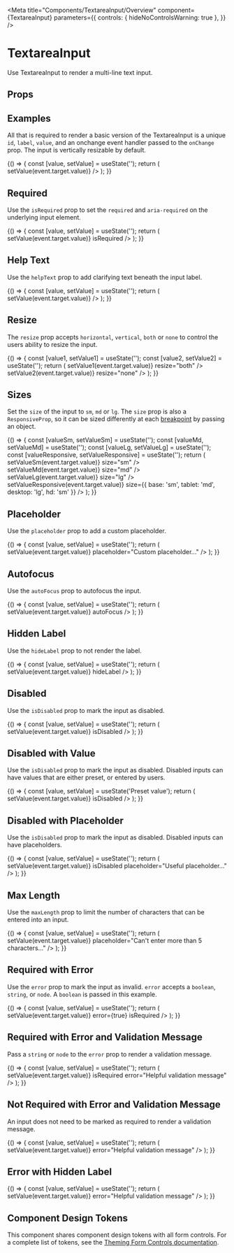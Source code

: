 
<Meta
  title="Components/TextareaInput/Overview"
  component={TextareaInput}
  parameters={{
    controls: { hideNoControlsWarning: true },
  }}
/>

# TextareaInput

Use TextareaInput to render a multi-line text input.

<Canvas isExpanded>
  <TextareaInput id="demo" label="Multi Line Text Input" />
</Canvas>

## Props

<ArgsTable of={TextareaInput} />

## Examples

All that is required to render a basic version of the TextareaInput is a unique `id`, `label`, `value`, and an onchange event handler passed to the `onChange` prop.
The input is vertically resizable by default.

<Canvas>
  <Story name="Default">
    {() => {
      const [value, setValue] = useState('');
      return (
        <TextareaInput
          id="default"
          value={value}
          label="TextareaInput"
          onChange={event => setValue(event.target.value)}
        />
      );
    }}
  </Story>
</Canvas>

## Required

Use the `isRequired` prop to set the `required` and `aria-required` on the underlying input element.

<Canvas>
  <Story name="Required">
    {() => {
      const [value, setValue] = useState('');
      return (
        <TextareaInput
          id="required"
          value={value}
          label="Required TextareaInput"
          onChange={event => setValue(event.target.value)}
          isRequired
        />
      );
    }}
  </Story>
</Canvas>

## Help Text

Use the `helpText` prop to add clarifying text beneath the input label.

<Canvas>
  <Story name="Help Text">
    {() => {
      const [value, setValue] = useState('');
      return (
        <TextareaInput
          id="helpText"
          value={value}
          label="Design Notes"
          helpText="Add any design requirements or aesthetic choices that the solar system designer should know"
          onChange={event => setValue(event.target.value)}
        />
      );
    }}
  </Story>
</Canvas>

## Resize

The `resize` prop accepts `horizontal`, `vertical`, `both` or `none` to control the users ability to resize the input.

<Canvas>
  <Story name="Resize">
    {() => {
      const [value1, setValue1] = useState('');
      const [value2, setValue2] = useState('');
      return (
        <Box childGap="md">
          <TextareaInput
            id="resizeBoth"
            value={value1}
            label="Resize Me Vertically and Horizontally"
            onChange={event => setValue1(event.target.value)}
            resize="both"
          />
          <TextareaInput
            id="resizeNone"
            value={value2}
            label="Can't resize me"
            onChange={event => setValue2(event.target.value)}
            resize="none"
          />
        </Box>
      );
    }}
  </Story>
</Canvas>

## Sizes

Set the `size` of the input to `sm`, `md` or `lg`. The `size` prop is also a `ResponsiveProp`, so it can be sized differently at each [breakpoint](?path=/docs/design-tokens-design-tokens--page#breakpoints) by passing an object.

<Canvas>
  <Story name="Sizes">
    {() => {
      const [valueSm, setValueSm] = useState('');
      const [valueMd, setValueMd] = useState('');
      const [valueLg, setValueLg] = useState('');
      const [valueResponsive, setValueResponsive] = useState('');
      return (
        <Box childGap="md">
          <TextareaInput
            id="Small"
            value={valueSm}
            label="Small"
            onChange={event => setValueSm(event.target.value)}
            size="sm"
          />
          <TextareaInput
            id="Medium"
            value={valueMd}
            label="Medium"
            onChange={event => setValueMd(event.target.value)}
            size="md"
          />
          <TextareaInput
            id="Large"
            value={valueLg}
            label="Large"
            onChange={event => setValueLg(event.target.value)}
            size="lg"
          />
          <TextareaInput
            id="Responsive"
            value={valueResponsive}
            label="Responsive"
            onChange={event => setValueResponsive(event.target.value)}
            size={{ base: 'sm', tablet: 'md', desktop: 'lg', hd: 'sm' }}
          />
        </Box>
      );
    }}
  </Story>
</Canvas>

## Placeholder

Use the `placeholder` prop to add a custom placeholder.

<Canvas>
  <Story name="Placeholder">
    {() => {
      const [value, setValue] = useState('');
      return (
        <TextareaInput
          id="placeholder"
          value={value}
          label="Placholder TextareaInput"
          onChange={event => setValue(event.target.value)}
          placeholder="Custom placeholder..."
        />
      );
    }}
  </Story>
</Canvas>

## Autofocus

Use the `autoFocus` prop to autofocus the input.

<Canvas>
  <Story name="Autofocus">
    {() => {
      const [value, setValue] = useState('');
      return (
        <TextareaInput
          id="autofocus"
          value={value}
          label="Autofocus TextareaInput"
          onChange={event => setValue(event.target.value)}
          autoFocus
        />
      );
    }}
  </Story>
</Canvas>

## Hidden Label

Use the `hideLabel` prop to not render the label.

<Canvas>
  <Story name="Hidden Label">
    {() => {
      const [value, setValue] = useState('');
      return (
        <TextareaInput
          id="hiddenLabel"
          value={value}
          label="Hidden TextareaInput"
          onChange={event => setValue(event.target.value)}
          hideLabel
        />
      );
    }}
  </Story>
</Canvas>

## Disabled

Use the `isDisabled` prop to mark the input as disabled.

<Canvas>
  <Story name="Disabled">
    {() => {
      const [value, setValue] = useState('');
      return (
        <TextareaInput
          id="disabled"
          value={value}
          label="Disabled TextareaInput"
          onChange={event => setValue(event.target.value)}
          isDisabled
        />
      );
    }}
  </Story>
</Canvas>

## Disabled with Value

Use the `isDisabled` prop to mark the input as disabled. Disabled inputs can have values that are either preset, or entered by users.

<Canvas>
  <Story name="Disabled with Value">
    {() => {
      const [value, setValue] = useState('Preset value');
      return (
        <TextareaInput
          id="disabledWithValue"
          value={value}
          label="Disabled TextareaInput With Value"
          onChange={event => setValue(event.target.value)}
          isDisabled
        />
      );
    }}
  </Story>
</Canvas>

## Disabled with Placeholder

Use the `isDisabled` prop to mark the input as disabled. Disabled inputs can have placeholders.

<Canvas>
  <Story name="Disabled with Placeholder">
    {() => {
      const [value, setValue] = useState('');
      return (
        <TextareaInput
          id="disabledWithPlaceholder"
          value={value}
          label="Disabled TextareaInput With Placeholder"
          onChange={event => setValue(event.target.value)}
          isDisabled
          placeholder="Useful placeholder..."
        />
      );
    }}
  </Story>
</Canvas>

## Max Length

Use the `maxLength` prop to limit the number of characters that can be entered into an input.

<Canvas>
  <Story name="Max Length">
    {() => {
      const [value, setValue] = useState('');
      return (
        <TextareaInput
          id="maxLength"
          value={value}
          label="TextareaInput Label"
          maxLength="5"
          onChange={event => setValue(event.target.value)}
          placeholder="Can't enter more than 5 characters..."
        />
      );
    }}
  </Story>
</Canvas>

## Required with Error

Use the `error` prop to mark the input as invalid. `error` accepts a `boolean`, `string`, or `node`. A `boolean` is passed in this example.

<Canvas>
  <Story name="Required with Error">
    {() => {
      const [value, setValue] = useState('');
      return (
        <TextareaInput
          id="requiredWithError"
          value={value}
          label="TextareaInput Label"
          onChange={event => setValue(event.target.value)}
          error={true}
          isRequired
        />
      );
    }}
  </Story>
</Canvas>

## Required with Error and Validation Message

Pass a `string` or `node` to the `error` prop to render a validation message.

<Canvas>
  <Story name="Required with Error and Validation Message">
    {() => {
      const [value, setValue] = useState('');
      return (
        <TextareaInput
          id="requiredWithValidationMessage"
          value={value}
          label="TextareaInput Label"
          onChange={event => setValue(event.target.value)}
          isRequired
          error="Helpful validation message"
        />
      );
    }}
  </Story>
</Canvas>

## Not Required with Error and Validation Message

An input does not need to be marked as required to render a validation message.

<Canvas>
  <Story name="Not Required with Error and Validation Message">
    {() => {
      const [value, setValue] = useState('');
      return (
        <TextareaInput
          id="notRequiredWithValidationMessage"
          value={value}
          label="TextareaInput Label"
          onChange={event => setValue(event.target.value)}
          error="Helpful validation message"
        />
      );
    }}
  </Story>
</Canvas>

## Error with Hidden Label

<Canvas>
  <Story name="Error with Hidden Label">
    {() => {
      const [value, setValue] = useState('');
      return (
        <TextareaInput
          id="errorWithHiddenLabel"
          value={value}
          label="TextareaInput Label"
          hideLabel
          onChange={event => setValue(event.target.value)}
          error="Helpful validation message"
        />
      );
    }}
  </Story>
</Canvas>

## Component Design Tokens

This component shares component design tokens with all form controls. For a complete list of tokens, see the [Theming Form Controls documentation](/docs/theming-form-controls--custom-theme-form).
